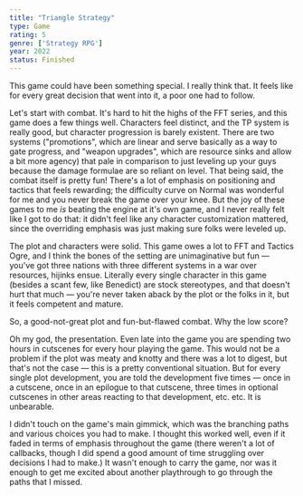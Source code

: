 ```yaml
---
title: "Triangle Strategy"
type: Game
rating: 5
genre: ['Strategy RPG']
year: 2022
status: Finished
---
```


This game could have been something special. I really think that. It feels like for every great decision that went into it, a poor one had to follow.

Let's start with combat. It's hard to hit the highs of the FFT series, and this game does a few things well. Characters feel distinct, and the TP system is really good, but character progression is barely existent. There are two systems ("promotions", which are linear and serve basically as a way to gate progress, and "weapon upgrades", which are resource sinks and allow a bit more agency) that pale in comparison to just leveling up your guys because the damage formulae are so reliant on level. That being said, the combat itself is pretty fun! There's a lot of emphasis on positioning and tactics that feels rewarding; the difficulty curve on Normal was wonderful for me and you never break the game over your knee. But the joy of these games to me _is_ beating the engine at it's own game, and I never really felt like I got to do that: it didn't feel like any character customization mattered, since the overriding emphasis was just making sure folks were leveled up.

The plot and characters were solid. This game owes a lot to FFT and Tactics Ogre, and I think the bones of the setting are unimaginative but fun — you've got three nations with three different systems in a war over resources, hijinks ensue. Literally every single character in this game (besides a scant few, like Benedict) are stock stereotypes, and that doesn't hurt that much — you're never taken aback by the plot or the folks in it, but it feels competent and mature.

So, a good-not-great plot and fun-but-flawed combat. Why the low score?

Oh my god, the presentation. Even late into the game you are spending two hours in cutscenes for every hour playing the game. This would not be a problem if the plot was meaty and knotty and there was a lot to digest, but that's not the case — this is a pretty conventional situation. But for every single plot development, you are told the development five times — once in a cutscene, once in an epilogue to that cutscene, three times in optional cutscenes in other areas reacting to that development, etc. etc. It is unbearable. 

I didn't touch on the game's main gimmick, which was the branching paths and various choices you had to make. I thought this worked well, even if it faded in terms of emphasis throughout the game (there weren't a lot of callbacks, though I did spend a good amount of time struggling over decisions I had to make.) It wasn't enough to carry the game, nor was it enough to get me excited about another playthrough to go through the paths that I missed.
